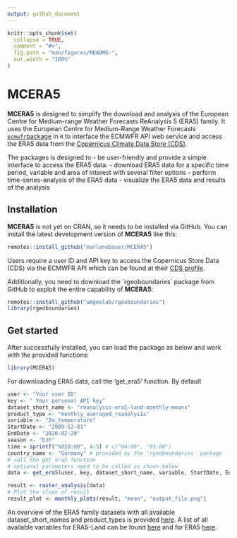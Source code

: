```yaml
---
output: github_document
---
```


<!-- README.md is generated from README.Rmd. Please edit that file -->

```r
knitr::opts_chunk$set(
  collapse = TRUE,
  comment = "#>",
  fig.path = "man/figures/README-",
  out.width = "100%"
)
```

# MCERA5

<!-- badges: start -->

<!-- badges: end -->

**MCERA5** is designed to simplify the download and analysis of the European Centre for Medium-range Weather Forecasts ReAnalysis 5 (ERA5) family. It uses the European Centre for Medium-Range Weather Forecasts [`ecmwfr`package](https://github.com/bluegreen-labs/ecmwfr) in `R` to interface the ECMWFR API web service and access the ERA5 data from the [Copernicus Climate Data Store (CDS)](https://cds.climate.copernicus.eu/cdsapp#!/home).


The packages is designed to 
- be user-friendly and provide a simple interface to access the ERA5 data.
- download ERA5 data for a specific time period, variable and area of interest with  several filter options
- perform time-series-analysis of the ERA5 data 
- visualize the ERA5 data and results of the analysis


## Installation

**MCERA5** is not yet on CRAN, so it needs to be installed via GitHub. You can install the latest development version of **MCERA5** like this:

```r
remotes::install_github("marlenebauer/MCERA5")
```

Users require a user ID and API key to access the Copernicus Store Data (CDS) via the ECMWFR API which can be found at their [CDS profile](https://cds.climate.copernicus.eu/user/login).

Additionally, you need to download the ´rgeoboundaries` package from GitHub to exploit the entire capability of **MCERA5**:

```r
remotes::install_github("wmgeolab/rgeoboundaries")
library(rgeoboundaries)
```

## Get started

After successfully installed, you can load the package as below and work with the provided functions:
```r
library(MCERA5)
```


For downloading ERA5 data, call the 'get_era5' function.
By default


```r
user <- "Your user ID"
key <- " Your personal API key"
dataset_short_name <- "reanalysis-era5-land-monthly-means"
product_type <- "monthly_averaged_reanalysis"
variable <- "2m_temperature"
StartDate <- "2009-12-01"
EndDate <- "2020-02-29"
season <- "DJF"
time = sprintf("%02d:00", 4:5) # c("04:00", "05:00")
country_name <- "Germany" # provided by the 'rgeoboundaries' package
# call the get_era5 function
# optional parameters need to be called as shown below
data <- get_era5(user, key, dataset_short_name, variable, StartDate, EndDate, time, season=season, country_name=country_name, product_type=product_type)
```



```r
result <- raster_analysis(data)
# Plot the slope of result
result_plot <- monthly_plots(result, "mean", "output_file.png")
```



An overview of the ERA5 family datasets with all available dataset_short_names and product_types is provided [here](https://confluence.ecmwf.int/display/CKB/Climate+Data+Store+%28CDS%29+API+Keywords#ClimateDataStore(CDS)APIKeywords-ERA5familydatasets). A list of all available variables for ERA5-Land can be found [here](https://confluence.ecmwf.int/display/CKB/ERA5-Land%3A+data+documentation) and for ERA5 [here](https://confluence.ecmwf.int/display/CKB/ERA5%3A+data+documentation).

